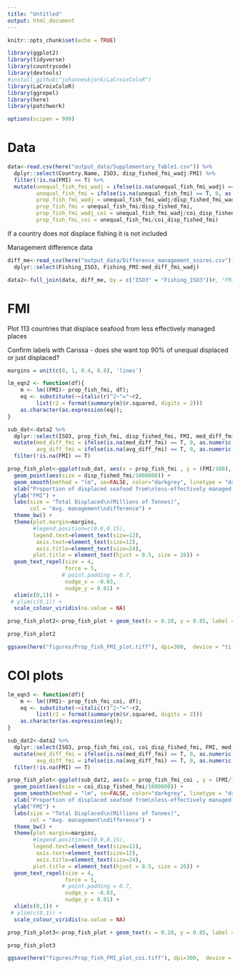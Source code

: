```yaml
---
title: "Untitled"
output: html_document
---
```


```r
knitr::opts_chunk$set(echo = TRUE)
```

```r
library(ggplot2)
library(tidyverse)
library(countrycode)
library(devtools)
#install_github("johannesbjork/LaCroixColoR")
library(LaCroixColoR)
library(ggrepel)
library(here)
library(patchwork)

options(scipen = 999)
```

# Data
```r
data<-read.csv(here("output_data/Supplementary_Table1.csv")) %>% 
  dplyr::select(Country.Name, ISO3, disp_fished_fmi_wadj:FMI) %>% 
  filter(!is.na(FMI) == T) %>% 
  mutate(unequal_fish_fmi_wadj = ifelse(is.na(unequal_fish_fmi_wadj) == T, 0, as.numeric(unequal_fish_fmi_wadj)),
         unequal_fish_fmi = ifelse(is.na(unequal_fish_fmi) == T, 0, as.numeric(unequal_fish_fmi)),
         prop_fish_fmi_wadj = unequal_fish_fmi_wadj/disp_fished_fmi_wadj,
         prop_fish_fmi = unequal_fish_fmi/disp_fished_fmi,
         prop_fish_fmi_wadj_coi = unequal_fish_fmi_wadj/coi_disp_fished_fmi_wadj,
         prop_fish_fmi_coi = unequal_fish_fmi/coi_disp_fished_fmi)
```

If a country does not displace fishing it is not included

Management difference data

```r
diff_me<-read_csv(here("output_data/Difference_management_scores.csv")) %>% 
  dplyr::select(Fishing_ISO3, Fishing_FMI:med_diff_fmi_wadj)
```

```r
data2<-full_join(data, diff_me, by = c("ISO3" = "Fishing_ISO3"))#, "FMI_weight_adj" = #"Fishing_FMI_wadj"))
```

# FMI

Plot 113 countries that displace seafood from less effectively managed places

Confirm labels with Carissa - does she want top 90% of unequal displaced or just displaced?

```r
margins = unit(c(0, 1, 0.4, 0.8), 'lines')

lm_eqn2 <- function(df){
    m <- lm((FMI)~ prop_fish_fmi, df);
    eq <- substitute(~~italic(r)^2~"="~r2, 
         list(r2 = format(summary(m)$r.squared, digits = 2)))
    as.character(as.expression(eq));
}

```

```r
sub_dat<-data2 %>% 
  dplyr::select(ISO3, prop_fish_fmi, disp_fished_fmi, FMI, med_diff_fmi, avg_diff_fmi) %>% 
  mutate(med_diff_fmi = ifelse(is.na(med_diff_fmi) == T, 0, as.numeric(med_diff_fmi)),
         avg_diff_fmi = ifelse(is.na(avg_diff_fmi) == T, 0, as.numeric(avg_diff_fmi))) %>% 
  filter(!is.na(FMI) == T)

```

```r
prop_fish_plot<-ggplot(sub_dat, aes(x = prop_fish_fmi , y = (FMI/100), label = ISO3))+#, col = avg_diff_fmi)) +
  geom_point(aes(size = disp_fished_fmi/1000000)) +
  geom_smooth(method = "lm", se=FALSE, color="darkgrey", linetype = "dashed", formula = y~x) +
  xlab("Proportion of displaced seafood from\nless-effectively managed places") +
  ylab("FMI") +
  labs(size = "Total Displaced\n(Millions of Tonnes)",
       col = "Avg. management\ndifference") +
  theme_bw() +
  theme(plot.margin=margins,
        #legend.position=c(0.9,0.15),
        legend.text=element_text(size=12),
         axis.text=element_text(size=12),
         axis.title=element_text(size=24),
        plot.title = element_text(hjust = 0.5, size = 26)) +
  geom_text_repel(size = 4, 
                  force = 5,
                 # point.padding = 0.7,
                  nudge_x = -0.03,
                  nudge_y = 0.01) +
  xlim(c(0,1)) +
 # ylim(c(0,1)) +
  scale_colour_viridis(na.value = NA)
```


```r
prop_fish_plot2<-prop_fish_plot + geom_text(x = 0.10, y = 0.85, label = lm_eqn2(sub_dat), parse = TRUE, size = 8.5) 

prop_fish_plot2
```

```r
ggsave(here("figures/Prop_fish_FMI_plot.tiff"), dpi=300,  device = "tiff", width = 22, height=18, units = "cm")
```

# COI plots

```r
lm_eqn3 <- function(df){
    m <- lm((FMI)~ prop_fish_fmi_coi, df);
    eq <- substitute(~~italic(r)^2~"="~r2, 
         list(r2 = format(summary(m)$r.squared, digits = 2)))
    as.character(as.expression(eq));
}
```


```r
sub_dat2<-data2 %>% 
  dplyr::select(ISO3, prop_fish_fmi_coi, coi_disp_fished_fmi, FMI, med_diff_fmi, avg_diff_fmi) %>% 
  mutate(med_diff_fmi = ifelse(is.na(med_diff_fmi) == T, 0, as.numeric(med_diff_fmi)),
         avg_diff_fmi = ifelse(is.na(avg_diff_fmi) == T, 0, as.numeric(avg_diff_fmi))) %>% 
  filter(!is.na(FMI) == T)

```

```r
prop_fish_plot<-ggplot(sub_dat2, aes(x = prop_fish_fmi_coi , y = (FMI/100), label = ISO3))+#, col = avg_diff_fmi)) +
  geom_point(aes(size = coi_disp_fished_fmi/1000000)) +
  geom_smooth(method = "lm", se=FALSE, color="darkgrey", linetype = "dashed", formula = y~x) +
  xlab("Proportion of displaced seafood from\nless-effectively managed places") +
  ylab("FMI") +
  labs(size = "Total Displaced\n(Millions of Tonnes)",
       col = "Avg. management\ndifference") +
  theme_bw() +
  theme(plot.margin=margins,
        #legend.position=c(0.9,0.15),
        legend.text=element_text(size=12),
         axis.text=element_text(size=12),
         axis.title=element_text(size=24),
        plot.title = element_text(hjust = 0.5, size = 26)) +
  geom_text_repel(size = 4, 
                  force = 5,
                 # point.padding = 0.7,
                  nudge_x = -0.03,
                  nudge_y = 0.01) +
  xlim(c(0,1)) +
 # ylim(c(0,1)) +
  scale_colour_viridis(na.value = NA)
```


```r
prop_fish_plot3<-prop_fish_plot + geom_text(x = 0.10, y = 0.85, label = lm_eqn3(sub_dat2), parse = TRUE, size = 8.5) 

prop_fish_plot3
```

```r
ggsave(here("figures/Prop_fish_FMI_plot_coi.tiff"), dpi=300,  device = "tiff", width = 22, height=18, units = "cm")
```
